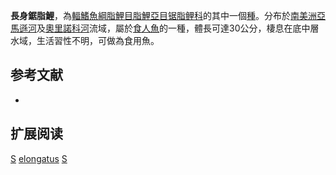 {{Speciesbox 
| genus = Serrasalmus
| species = elongatus
| status = NE
| status_system = IUCN3.1
| authority =  [[Kner|Kner]], 1858
| synonyms = *''Serrasalmus pingke''<br /><small>FernÃ¡ndez-Yupez, 1951</small>
}}
'''長身鋸脂鯉'''，為[[輻鰭魚綱|輻鰭魚綱]][[脂鯉目|脂鯉目]][[脂鯉亞目|脂鯉亞目]][[锯脂鲤科|锯脂鲤科]]的其中一個[[種|種]]。分布於[[南美洲|南美洲]][[亞馬遜河|亞馬遜河]]及[[奧里諾科河|奧里諾科河]]流域，屬於[[食人魚|食人魚]]的一種，體長可達30公分，棲息在底中層水域，生活習性不明，可做為食用魚。

==参考文献==
{{refbegin}}
*{{FishBase_species|genus=Serrasalmus|species=elongatus|year=2014|month=1}}
{{refend}}

== 扩展阅读 ==
{{refbegin}}
{{wikispecies-inline|Serrasalmus elongatus|長身鋸脂鯉}}
{{refend}}

{{Taxonbar|from=Q143975}}

[[Category:食用魚|S]]
[[Category:鋸脂鯉屬|elongatus]]
[[Category:1858年描述的魚類|S]]

{{魚類小作品}}